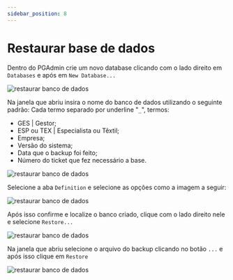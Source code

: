 ```yaml
---
sidebar_position: 8
---
```


# Restaurar base de dados
Dentro do PGAdmin crie um novo database clicando com o lado direito em `Databases` e após em `New Database...`

![restaurar banco de dados](../../static/img/banco_restaurar_1.png)

Na janela que abriu insira o nome do banco de dados utilizando o seguinte padrão:
Cada termo separado por underline "`_`", termos:
- GES | Gestor;
- ESP ou TEX | Especialista ou Têxtil;
- Empresa;
- Versão do sistema;
- Data que o backup foi feito;
- Número do ticket que fez necessário a base.

![restaurar banco de dados](../../static/img/banco_restaurar_2.png)

Selecione a aba `Definition` e selecione as opções como a imagem a seguir:

![restaurar banco de dados](../../static/img/banco_restaurar_3.png)

Após isso confirme e localize o banco criado, clique com o lado direito nele e selecione `Restore...`

![restaurar banco de dados](../../static/img/banco_restaurar_4.png)

Na janela que abriu selecione o arquivo do backup clicando no botão `...` e após isso clique em `Restore`

![restaurar banco de dados](../../static/img/banco_restaurar_5.png)
